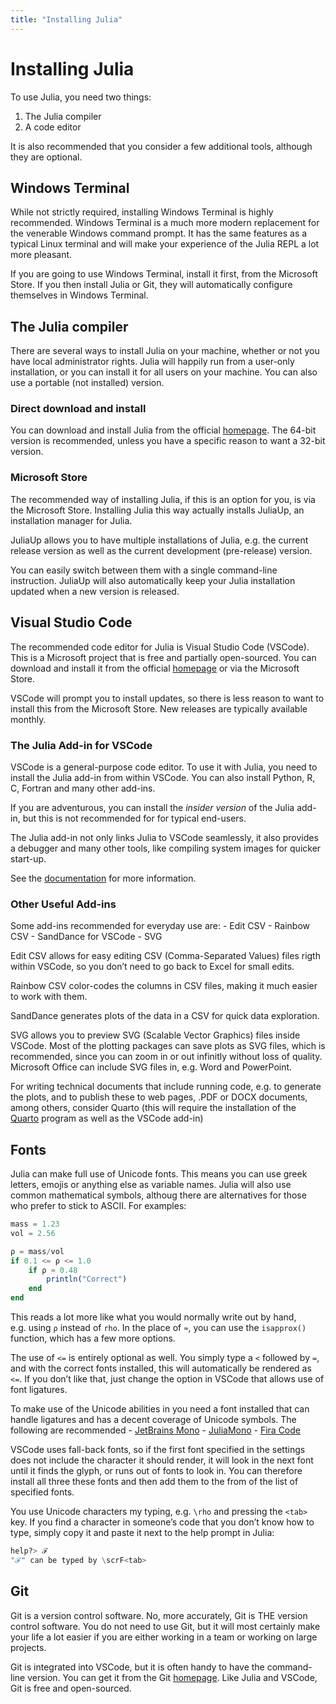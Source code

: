```yaml
---
title: "Installing Julia"
---
```


# Installing Julia
To use Julia, you need two things:

1. The Julia compiler
2. A code editor

It is also recommended that you consider a few additional tools, although they are optional.

## Windows Terminal
While not strictly required, installing Windows Terminal is highly recommended. Windows Terminal is a much more modern replacement for the venerable Windows command prompt. It has the same features as a typical Linux terminal and will make your experience of the Julia REPL a lot more pleasant.

If you are going to use Windows Terminal, install it first, from the Microsoft Store. If you then install Julia or Git, they will automatically configure themselves in Windows Terminal.

## The Julia compiler
There are several ways to install Julia on your machine, whether or not you have local administrator rights. Julia will happily run from a user-only installation, or you can install it for all users on your machine. You can also use a portable (not installed) version.

### Direct download and install
You can download and install Julia from the official [homepage](www.julialang.org). The 64-bit version is recommended, unless you have a specific reason to want a 32-bit version.

### Microsoft Store
The recommended way of installing Julia, if this is an option for you, is via the Microsoft Store. Installing Julia this way actually installs JuliaUp, an installation manager for Julia.

JuliaUp allows you to have multiple installations of Julia, e.g. the current release version as well as the current development (pre-release) version.

You can easily switch between them with a single command-line instruction. JuliaUp will also automatically keep your Julia installation updated when a new version is released.

## Visual Studio Code
The recommended code editor for Julia is Visual Studio Code (VSCode). This is a Microsoft project that is free and partially open-sourced. You can download and install it from the official [homepage](code.visualstudio.com) or via the Microsoft Store.

VSCode will prompt you to install updates, so there is less reason to want to install this from the Microsoft Store. New releases are typically available monthly.

### The Julia Add-in for VSCode
VSCode is a general-purpose code editor. To use it with Julia, you need to install the Julia add-in from within VSCode. You can also install Python, R, C, Fortran and many other add-ins.

If you are adventurous, you can install the *insider version* of the Julia add-in, but this is not recommended for for typical end-users.

The Julia add-in not only links Julia to VSCode seamlessly, it also provides a debugger and many other tools, like compiling system images for quicker start-up.

See the [documentation](https://www.julia-vscode.org/docs/stable/) for more information.

### Other Useful Add-ins
Some add-ins recommended for everyday use are:
- Edit CSV
- Rainbow CSV
- SandDance for VSCode
- SVG

Edit CSV allows for easy editing CSV (Comma-Separated Values) files rigth within VSCode, so you don't need to go back to Excel for small edits.

Rainbow CSV color-codes the columns in CSV files, making it much easier to work with them.

SandDance generates plots of the data in a CSV for quick data exploration.

SVG allows you to preview SVG (Scalable Vector Graphics) files inside VSCode. Most of the plotting packages can save plots as SVG files, which is recommended, since you can zoom in or out infinitly without loss of quality. Microsoft Office can include SVG files in, e.g. Word and PowerPoint.

For writing technical documents that include running code, e.g. to generate the plots, and to publish these to web pages, .PDF or DOCX documents, among others, consider Quarto (this will require the installation of the [Quarto](https://quarto.org/) program as well as the VSCode add-in)

## Fonts
Julia can make full use of Unicode fonts. This means you can use greek letters, emojis or anything else as variable names. Julia will also use common mathematical symbols, althoug there are alternatives for those who prefer to stick to ASCII. For examples:

```julia
mass = 1.23
vol = 2.56

ρ = mass/vol
if 0.1 <= ρ <= 1.0
    if ρ ≈ 0.48
        println("Correct")
    end
end
```
This reads a lot more like what you would normally write out by hand, e.g. using `ρ` instead of `rho`. In the place of `≈`, you can use the `isapprox()` function, which has a few more options.

The use of `<=` is entirely optional as well. You simply type a `<` followed by `=`, and with the correct fonts installed, this will automatically be rendered as `<=`. If you don't like that, just change the option in VSCode that allows use of font ligatures.

To make use of the Unicode abilities in you need a font installed that can handle ligatures and has a decent coverage of Unicode symbols. The following are recommended
- [JetBrains Mono](https://www.jetbrains.com/lp/mono/)
- [JuliaMono](https://juliamono.netlify.app/)
- [Fira Code](https://github.com/tonsky/FiraCode)

VSCode uses fall-back fonts, so if the first font specified in the settings does not include the character it should render, it will look in the next font until it finds the glyph, or runs out of fonts to look in. You can therefore install all three these fonts and then add them to the from of the list of specified fonts.

You use Unicode characters my typing, e.g. `\rho` and pressing the `<tab>` key. If you find a character in someone's code that you don't know how to type, simply copy it and paste it next to the help prompt in Julia:

```julia
help?> ℱ
"ℱ" can be typed by \scrF<tab>
```

## Git
Git is a version control software. No, more accurately, Git is THE version control software. You do not need to use Git, but it will most certainly make your life a lot easier if you are either working in a team or working on large projects. 

Git is integrated into VSCode, but it is often handy to have the command-line version. You can get it from the Git [homepage](https://git-scm.com/). Like Julia and VSCode, Git is free and open-sourced.